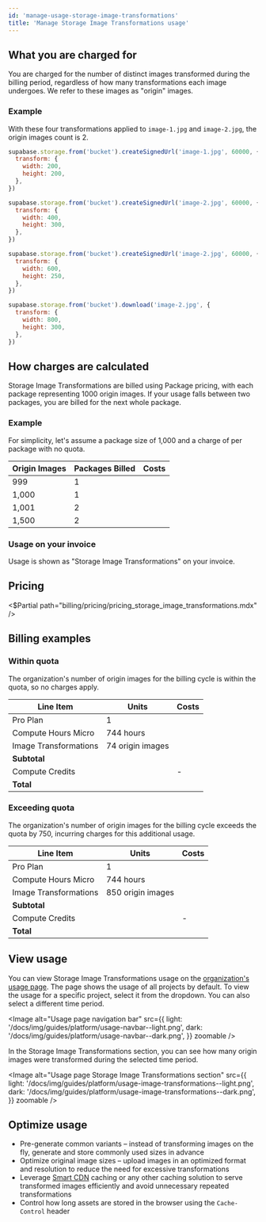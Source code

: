 ```yaml
---
id: 'manage-usage-storage-image-transformations'
title: 'Manage Storage Image Transformations usage'
---
```


## What you are charged for

You are charged for the number of distinct images transformed during the billing period, regardless of how many transformations each image undergoes. We refer to these images as "origin" images.

### Example

With these four transformations applied to `image-1.jpg` and `image-2.jpg`, the origin images count is 2.

```javascript
supabase.storage.from('bucket').createSignedUrl('image-1.jpg', 60000, {
  transform: {
    width: 200,
    height: 200,
  },
})
```

```javascript
supabase.storage.from('bucket').createSignedUrl('image-2.jpg', 60000, {
  transform: {
    width: 400,
    height: 300,
  },
})
```

```javascript
supabase.storage.from('bucket').createSignedUrl('image-2.jpg', 60000, {
  transform: {
    width: 600,
    height: 250,
  },
})
```

```javascript
supabase.storage.from('bucket').download('image-2.jpg', {
  transform: {
    width: 800,
    height: 300,
  },
})
```

## How charges are calculated

Storage Image Transformations are billed using Package pricing, with each package representing 1000 origin images. If your usage falls between two packages, you are billed for the next whole package.

### Example

For simplicity, let's assume a package size of 1,000 and a charge of <Price price="5" /> per package with no quota.

| Origin Images | Packages Billed | Costs                |
| ------------- | --------------- | -------------------- |
| 999           | 1               | <Price price="5" />  |
| 1,000         | 1               | <Price price="5" />  |
| 1,001         | 2               | <Price price="10" /> |
| 1,500         | 2               | <Price price="10" /> |

### Usage on your invoice

Usage is shown as "Storage Image Transformations" on your invoice.

## Pricing

<$Partial path="billing/pricing/pricing_storage_image_transformations.mdx" />

## Billing examples

### Within quota

The organization's number of origin images for the billing cycle is within the quota, so no charges apply.

| Line Item             | Units            | Costs                    |
| --------------------- | ---------------- | ------------------------ |
| Pro Plan              | 1                | <Price price="25" />     |
| Compute Hours Micro   | 744 hours        | <Price price="10" />     |
| Image Transformations | 74 origin images | <Price price="0" />      |
| **Subtotal**          |                  | **<Price price="35" />** |
| Compute Credits       |                  | -<Price price="10" />    |
| **Total**             |                  | **<Price price="25" />** |

### Exceeding quota

The organization's number of origin images for the billing cycle exceeds the quota by 750, incurring charges for this additional usage.

| Line Item             | Units             | Costs                    |
| --------------------- | ----------------- | ------------------------ |
| Pro Plan              | 1                 | <Price price="25" />     |
| Compute Hours Micro   | 744 hours         | <Price price="10" />     |
| Image Transformations | 850 origin images | <Price price="5" />      |
| **Subtotal**          |                   | **<Price price="40" />** |
| Compute Credits       |                   | -<Price price="10" />    |
| **Total**             |                   | **<Price price="30" />** |

## View usage

You can view Storage Image Transformations usage on the [organization's usage page](https://supabase.com/dashboard/org/_/usage). The page shows the usage of all projects by default. To view the usage for a specific project, select it from the dropdown. You can also select a different time period.

<Image
  alt="Usage page navigation bar"
  src={{
    light: '/docs/img/guides/platform/usage-navbar--light.png',
    dark: '/docs/img/guides/platform/usage-navbar--dark.png',
  }}
  zoomable
/>

In the Storage Image Transformations section, you can see how many origin images were transformed during the selected time period.

<Image
  alt="Usage page Storage Image Transformations section"
  src={{
    light: '/docs/img/guides/platform/usage-image-transformations--light.png',
    dark: '/docs/img/guides/platform/usage-image-transformations--dark.png',
  }}
  zoomable
/>

## Optimize usage

- Pre-generate common variants – instead of transforming images on the fly, generate and store commonly used sizes in advance
- Optimize original image sizes – upload images in an optimized format and resolution to reduce the need for excessive transformations
- Leverage [Smart CDN](/docs/guides/storage/cdn/smart-cdn) caching or any other caching solution to serve transformed images efficiently and avoid unnecessary repeated transformations
- Control how long assets are stored in the browser using the `Cache-Control` header
